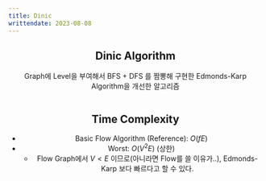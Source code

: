 ```yaml
---
title: Dinic
writtendate: 2023-08-08
---
```


<Header />


## Dinic Algorithm

Graph에 Level을 부여해서 BFS + DFS 를 짬뽕해 구현한 Edmonds-Karp Algorithm을 개선한 알고리즘

```cpp

```

## Time Complexity

- Basic Flow Algorithm (Reference): $O(fE)$
- Worst: $O(V^2E)$ (상한)
    - Flow Graph에서 $V < E$ 이므로(아니라면 Flow를 쓸 이유가..), Edmonds-Karp 보다 빠르다고 할 수 있다.

<Comment />
